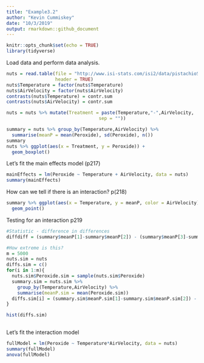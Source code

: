 ```yaml
---
title: "Example3.2"
author: "Kevin Cummiskey"
date: "10/3/2019"
output: rmarkdown::github_document
---
```


```r
knitr::opts_chunk$set(echo = TRUE)
library(tidyverse)
```

Load data and perform data analysis.

```r
nuts = read.table(file = "http://www.isi-stats.com/isi2/data/pistachioStudySubset.txt",
                  header = TRUE)
nuts$Temperature = factor(nuts$Temperature)
nuts$AirVelocity = factor(nuts$AirVelocity)
contrasts(nuts$Temperature) = contr.sum
contrasts(nuts$AirVelocity) = contr.sum

nuts = nuts %>% mutate(Treatment = paste(Temperature,"-",AirVelocity, 
                                  sep = ""))

summary = nuts %>% group_by(Temperature,AirVelocity) %>% 
  summarise(meanP = mean(Peroxide), sd(Peroxide), n())
summary
nuts %>% ggplot(aes(x = Treatment, y = Peroxide)) +
  geom_boxplot()
```

Let's fit the main effects model (p217)

```r
mainEffects = lm(Peroxide ~ Temperature + AirVelocity, data = nuts)
summary(mainEffects)

```


How can we tell if there is an interaction? p(218)

```r
summary %>% ggplot(aes(x = Temperature, y = meanP, color = AirVelocity)) + 
  geom_point() 
```

Testing for an interaction p219

```r
#Statistic - difference in differences
diffdiff = (summary$meanP[1]-summary$meanP[2]) - (summary$meanP[3]-summary$meanP[4]) 

#How extreme is this?
m = 5000
nuts.sim = nuts
diffs.sim = c()
for(i in 1:m){
  nuts.sim$Peroxide.sim = sample(nuts.sim$Peroxide)
  summary.sim = nuts.sim %>% 
    group_by(Temperature,AirVelocity) %>%
    summarise(meanP.sim = mean(Peroxide.sim))
  diffs.sim[i] = (summary.sim$meanP.sim[1]-summary.sim$meanP.sim[2]) - (summary.sim$meanP.sim[3]-summary.sim$meanP.sim[4]) 
}

hist(diffs.sim)
  
```

Let's fit the interaction model

```r
fullModel = lm(Peroxide ~ Temperature*AirVelocity, data = nuts)
summary(fullModel)
anova(fullModel)
```


